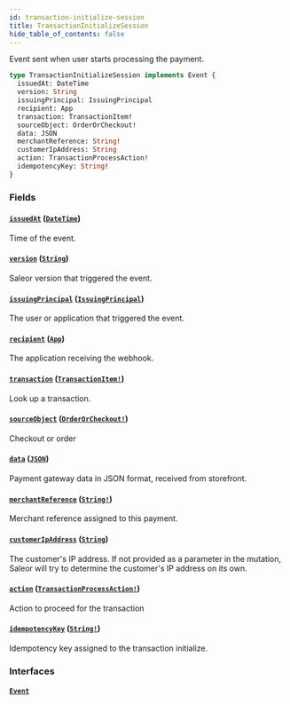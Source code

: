 ```yaml
---
id: transaction-initialize-session
title: TransactionInitializeSession
hide_table_of_contents: false
---
```


Event sent when user starts processing the payment.

```graphql
type TransactionInitializeSession implements Event {
  issuedAt: DateTime
  version: String
  issuingPrincipal: IssuingPrincipal
  recipient: App
  transaction: TransactionItem!
  sourceObject: OrderOrCheckout!
  data: JSON
  merchantReference: String!
  customerIpAddress: String
  action: TransactionProcessAction!
  idempotencyKey: String!
}
```

### Fields

#### [`issuedAt`](#) ([`DateTime`](../../../developer/api-reference/scalars/date-time))

Time of the event.

#### [`version`](#) ([`String`](../../../developer/api-reference/scalars/string))

Saleor version that triggered the event.

#### [`issuingPrincipal`](#) ([`IssuingPrincipal`](../../../developer/api-reference/unions/issuing-principal))

The user or application that triggered the event.

#### [`recipient`](#) ([`App`](../../../developer/api-reference/objects/app))

The application receiving the webhook.

#### [`transaction`](#) ([`TransactionItem!`](../../../developer/api-reference/objects/transaction-item))

Look up a transaction.

#### [`sourceObject`](#) ([`OrderOrCheckout!`](../../../developer/api-reference/unions/order-or-checkout))

Checkout or order

#### [`data`](#) ([`JSON`](../../../developer/api-reference/scalars/json))

Payment gateway data in JSON format, received from storefront.

#### [`merchantReference`](#) ([`String!`](../../../developer/api-reference/scalars/string))

Merchant reference assigned to this payment.

#### [`customerIpAddress`](#) ([`String`](../../../developer/api-reference/scalars/string))

The customer's IP address. If not provided as a parameter in the mutation, Saleor will try to determine the customer's IP address on its own.

#### [`action`](#) ([`TransactionProcessAction!`](../../../developer/api-reference/objects/transaction-process-action))

Action to proceed for the transaction

#### [`idempotencyKey`](#) ([`String!`](../../../developer/api-reference/scalars/string))

Idempotency key assigned to the transaction initialize.

### Interfaces

#### [`Event`](../../../developer/api-reference/interfaces/event)
